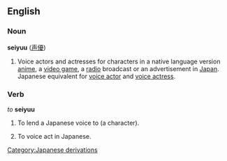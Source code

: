 ==English==

===Noun===
{{wikipedia}}
'''seiyuu''' ([[声優]])

# Voice actors and actresses for characters in a native language version [[anime]], a [[video game]], a [[radio]] broadcast or an advertisement in [[Japan]].  Japanese equivalent for [[voice actor]] and [[voice actress]].

===Verb===
''to'' '''seiyuu'''

# {{transitive}} To lend a Japanese voice to (a character).
# {{intransitive}} To voice act in Japanese.  

[[Category:Japanese derivations]]